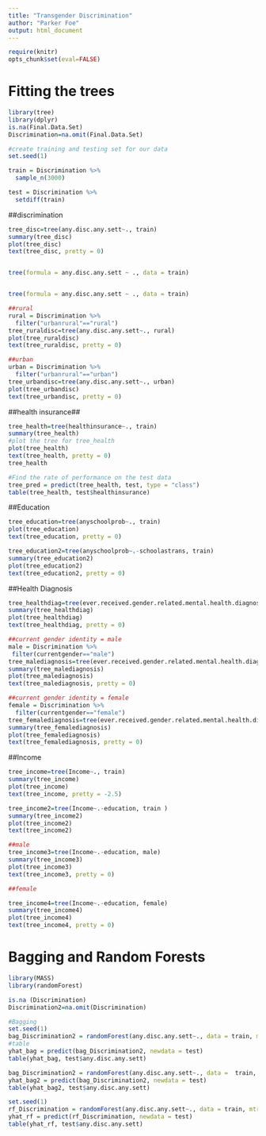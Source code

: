 ---
title: "Transgender Discrimination"
author: "Parker Foe"
output: html_document
---

```{r, message=FALSE, warning=FALSE, echo=FALSE}
require(knitr)
opts_chunk$set(eval=FALSE)
```

# Fitting the trees


```{r}
library(tree)
library(dplyr)
is.na(Final.Data.Set)
Discrimination=na.omit(Final.Data.Set)
```


```{r}
#create training and testing set for our data
set.seed(1)

train = Discrimination %>%
  sample_n(3000)

test = Discrimination %>%
  setdiff(train)
```

##discrimination

```{r}
tree_disc=tree(any.disc.any.sett~., train)
summary(tree_disc)
plot(tree_disc)
text(tree_disc, pretty = 0)


tree(formula = any.disc.any.sett ~ ., data = train)


tree(formula = any.disc.any.sett ~ ., data = train)

##rural
rural = Discrimination %>%
  filter("urbanrural"=="rural")
tree_ruraldisc=tree(any.disc.any.sett~., rural)
plot(tree_ruraldisc)
text(tree_ruraldisc, pretty = 0)

##urban
urban = Discrimination %>%
  filter("urbanrural"=="urban")
tree_urbandisc=tree(any.disc.any.sett~., urban)
plot(tree_urbandisc)
text(tree_urbandisc, pretty = 0)
```


##health insurance##

```{r}
tree_health=tree(healthinsurance~., train)
summary(tree_health)
#plot the tree for tree_health
plot(tree_health)
text(tree_health, pretty = 0)
tree_health
```


```{r}
#Find the rate of performance on the test data
tree_pred = predict(tree_health, test, type = "class")
table(tree_health, test$healthinsurance)
```


##Education
```{r}
tree_education=tree(anyschoolprob~., train)
plot(tree_education)
text(tree_education, pretty = 0)

tree_education2=tree(anyschoolprob~.-schoolastrans, train)
summary(tree_education2)
plot(tree_education2)
text(tree_education2, pretty = 0)
```

##Health Diagnosis

```{r}
tree_healthdiag=tree(ever.received.gender.related.mental.health.diagnosis~., train)
summary(tree_healthdiag)
plot(tree_healthdiag)
text(tree_healthdiag, pretty = 0)

##current gender identity = male
male = Discrimination %>%
 filter(currentgender=="male")
tree_malediagnosis=tree(ever.received.gender.related.mental.health.diagnosis~., male)
summary(tree_malediagnosis)
plot(tree_malediagnosis)
text(tree_malediagnosis, pretty = 0)

##current gender identity = female
female = Discrimination %>%
  filter(currentgender=="female")
tree_femalediagnosis=tree(ever.received.gender.related.mental.health.diagnosis~., female)
summary(tree_femalediagnosis)
plot(tree_femalediagnosis)
text(tree_femalediagnosis, pretty = 0)
```


##Income

```{r}
tree_income=tree(Income~., train)
summary(tree_income)
plot(tree_income)
text(tree_income, pretty = -2.5)

tree_income2=tree(Income~.-education, train )
summary(tree_income2)
plot(tree_income2)
text(tree_income2)

##male
tree_income3=tree(Income~.-education, male)
summary(tree_income3)
plot(tree_income3)
text(tree_income3, pretty = 0)

##female

tree_income4=tree(Income~.-education, female)
summary(tree_income4)
plot(tree_income4)
text(tree_income4, pretty = 0)
```



# Bagging and Random Forests
```{r}
library(MASS)
library(randomForest)
```

```{r}
is.na (Discrimination)
Discrimination2=na.omit(Discrimination)
```

```{r}
#Bagging
set.seed(1)
bag_Discrimination2 = randomForest(any.disc.any.sett~., data = train, mtry = 10, importance = T)
#table
yhat_bag = predict(bag_Discrimination2, newdata = test)
table(yhat_bag, test$any.disc.any.sett)
```

```{r}
bag_Discrimination2 = randomForest(any.disc.any.sett~., data =  train, mtry = 11, ntree = 23)
yhat_bag2 = predict(bag_Discrimination2, newdata = test)
table(yhat_bag2, test$any.disc.any.sett)
```


```{r}
set.seed(1)
rf_Discrimination = randomForest(any.disc.any.sett~., data = train, mtry = 4, importance = TRUE)
yhat_rf = predict(rf_Discrimination, newdata = test)
table(yhat_rf, test$any.disc.any.sett)
```